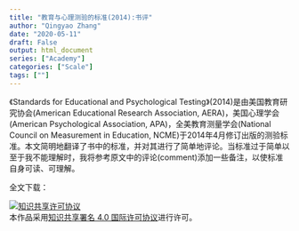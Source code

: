 ```yaml
---
title: "教育与心理测验的标准(2014):书评"
author: "Qingyao Zhang"
date: "2020-05-11"
draft: False
output: html_document
series: ["Academy"]
categories: ["Scale"]
tags: [""]
---
```

《Standards for Educational and Psychological Testing》(2014)是由美国教育研究协会(American Educational Research Association, AERA)，美国心理学会(American Psychological Association, APA)，全美教育测量学会(National Council on Measurement in Education, NCME)于2014年4月修订出版的测验标准。本文简明地翻译了书中的标准，并对其进行了简单地评论。当标准过于简单以至于我不能理解时，我将参考原文中的评论(comment)添加一些备注，以使标准自身可读、可理解。

全文下载：


<a rel="license" href="http://creativecommons.org/licenses/by/4.0/"><img alt="知识共享许可协议" style="border-width:0" src="https://i.creativecommons.org/l/by/4.0/88x31.png" /></a><br />本<span xmlns:dct="http://purl.org/dc/terms/" href="http://purl.org/dc/dcmitype/Text" rel="dct:type">作品</span>采用<a rel="license" href="http://creativecommons.org/licenses/by/4.0/">知识共享署名 4.0 国际许可协议</a>进行许可。